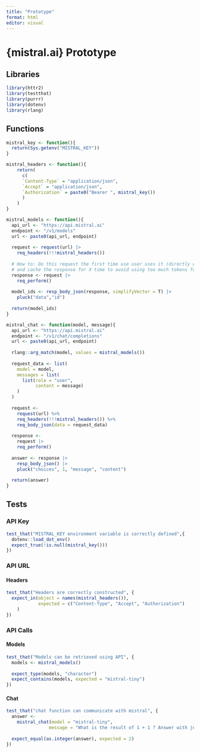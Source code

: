 ```yaml
---
title: "Prototype"
format: html
editor: visual
---
```


# {mistral.ai} Prototype

## Libraries

```r
library(httr2)
library(testthat)
library(purrr)
library(dotenv)
library(rlang)
```

## Functions

```r

mistral_key <- function(){
  return(Sys.getenv("MISTRAL_KEY"))
}

mistral_headers <- function(){
    return(
      c(
      `Content-Type` = "application/json",
      `Accept` = "application/json",
      `Authorization` = paste0("Bearer ", mistral_key())
      )
    )
}

mistral_models <- function(){
  api_url <- "https://api.mistral.ai"
  endpoint <- "/v1/models"
  url <- paste0(api_url, endpoint)
  
  request <- request(url) |> 
    req_headers(!!!mistral_headers())
  
  # How to: Do this request the first time use user uses it (directly or indirectly)
  # and cache the response for X time to avoid using too much tokens for that.
  response <- request |> 
    req_perform() 
  
  model_ids <- resp_body_json(response, simplifyVector = T) |> 
    pluck("data","id")
  
  return(model_ids)
}

mistral_chat <- function(model, message){
  api_url <- "https://api.mistral.ai"
  endpoint <- "/v1/chat/completions"
  url <- paste0(api_url, endpoint)
  
  rlang::arg_match(model, values = mistral_models())
  
  request_data <- list(
    model = model,
    messages = list(
      list(role = "user",
           content = message)
    )
  )
  
  request <- 
    request(url) %>%
    req_headers(!!!mistral_headers()) %>%
    req_body_json(data = request_data)
  
  response <- 
    request |> 
    req_perform() 
  
  answer <- response |> 
    resp_body_json() |> 
    pluck("choices", 1, "message", "content")
  
  return(answer)
}


```

## Tests

### API Key

```r
test_that("MISTRAL_KEY environment variable is correctly defined",{
  dotenv::load_dot_env()
  expect_true(!is.null(mistral_key()))
})
```

### API URL

#### Headers

```r
test_that("Headers are correctly constructed", {
  expect_in(object = names(mistral_headers()),
            expected = c("Content-Type", "Accept", "Authorization") 
    )
})
```

### API Calls

#### Models

```r
test_that("Models can be retrieved using API", {
  models <- mistral_models()
  
  expect_type(models, "character")
  expect_contains(models, expected = "mistral-tiny")
})
```

#### Chat

```r
test_that("chat function can communicate with mistral", {
  answer <- 
    mistral_chat(model = "mistral-tiny", 
                message = "What is the result of 1 + 1 ? Answer with just the integer and no text.")
  
  expect_equal(as.integer(answer), expected = 2)
})

```
